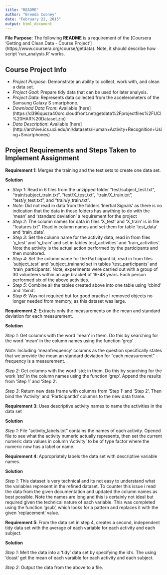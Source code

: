 ```yaml
---
title: "README"
author: "Brenda Cooney"
date: "February 22, 2015"
output: html_document
---
```


**File Purpose**:     The following **README** is a requirement of the [Coursera 'Getting and Clean Data - Course Project'] (https://www.coursera.org/course/getdata). Note, it should describe how script 'run_analysis.R' works.

**Course Project Info**
-----------------------------------------------------------------

- *Project Purpose*:  Demonstrate an ability to collect, work with, and clean a data set.
- *Project Goal*:     Prepare tidy data that can be used for later analysis. 
- *Project Data*:     Represents data collected from the accelerometers of the Samsung Galaxy S smartphone.
- *Download Data From*: Available [here] (https://d396qusza40orc.cloudfront.net/getdata%2Fprojectfiles%2FUCI%20HAR%20Dataset.zip)
- *Data Description*:  Available [here] (http://archive.ics.uci.edu/ml/datasets/Human+Activity+Recognition+Using+Smartphones)

**Project Requirements and Steps Taken to Implement Assignment**
---------------------------------------------------------------------------------------------

**Requirement 1**: Merges the training and the test sets to create one data set.

**Solution**

- *Step 1*: Read in 6 files from the unzipped folder "test/subject_test.txt", "train/subject_train.txt", "test/X_test.txt", "train/X_train.txt", "test/y_test.txt", and "train/y_train.txt".
- *Note*: Did not read in data from the folders 'Inertial Signals' as there is no indication that the data in these folders has anything to do with the 'mean' and 'standard deviation' a requirement for the project
- *Step 2*: The column names for data in files 'X_test' and 'X_train' is in file "features.txt". Read in column names and set them for table 'test_data' and 'train_data'.
- *Step 3*: Set the column name for the activity data, read in from files 'y_test' and 'y_train' and set in tables test_activities' and 'train_activities'. Note the activity is the actual action performed by the participants and then monitored.
- *Step 4*: Set the column name for the Participant Id, read in from files 'subject_test' and 'subject_trainand set in tables 'test_participants' and 'train_participants'. Note, experiments were carried out with a group of 30 volunteers within an age bracket of 19-48 years. Each person performed six of the above activities.
- *Step 5*: Combine all the tables created above into one table using 'cbind' and 'rbind'.
- *Step 6*: Was not required but for good practise I removed objects no longer needed from memory, as this dataset was large.

**Requirement 2**: Extracts only the measurements on the mean and standard deviation for each measurement.

**Solution**

*Step 1*: Get columns with the word 'mean' in them. Do this by searching for the word 'mean' in the column names using the function 'grep' .

*Note*: Including 'meanfrequency' columns as the question specifically states that we provide the mean an standard deviation for "each measurement" - frequency is a measurement.

*Step 2*: Get columns with the word 'std; in them. Do this by searching for the work 'std' in the column names using the function 'grep'. Append the results from 'Step 1' and 'Step 2'.

*Step 3*: Return new data frame with columns from 'Step 1' and 'Step 2'. Then bind the 'Activity' and 'ParticipantId' columns to the new data frame.

**Requirement 3**: Uses descriptive activity names to name the activities in the data set 

**Solution**

*Step 1*: File "activity_labels.txt" contains the names of each activity. Opened file to see what the activity numeric actually represents, then set the current numeric data values in column 'Activity' to be of type factor where the numeric now has a label or name.

**Requirement 4**: Appropriately labels the data set with descriptive variable names.

**Solution**

*Step 1*: This dataset is very technical and its not easy to understand what the variables represent in the refined dataset. To counter this issue i read the data from the given documentation and updated the column names as best possible. Note the names are long and this is certainly not ideal but required given the technical nature of each variable. This was completed using the function 'gsub', which looks for a pattern and replaces it with the given 'replacement' value.

**Requirement 5**: From the data set in step 4, creates a second, independent tidy data set with the average of each variable for each activity and each subject.

**Solution**

*Step 1*: Melt the data into a 'tidy' data set by specifying the id's. The using 'dcast' get the mean of each varaible for each activity and each subject.

*Step 2*: Output the data from the above to a file.